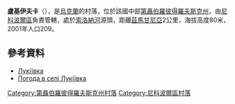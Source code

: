 {{coord|47|51|7|N|34|28|31|E|scale:30000_region:UA|display=inline,title}}

'''盧基伊夫卡'''（{{lang-uk|Лукіївка}}），是[[烏克蘭|烏克蘭]]的村落，位於該國中部[[第聶伯羅彼得羅夫斯克州|第聶伯羅彼得羅夫斯克州]]，由[[尼科波爾區|尼科波爾區]]負責管轄，處於[[索洛納河_(巴扎夫盧克河支流)|索洛納河]]源頭，距離[[茲馬甘尼亞|茲馬甘尼亞]]2公里，海拔高度80米，2001年人口209。

==參考資料==
*[http://gska2.rada.gov.ua/pls/z7502/A005?rdat1=06.12.2007&rf7571=5764 Лукіївка]{{dead link|date=2018年4月 |bot=InternetArchiveBot |fix-attempted=yes }}
* [http://weather.in.ua/ua/dnepropetrovskaja/14032 Погода в селі Лукіївка] {{Wayback|url=http://weather.in.ua/ua/dnepropetrovskaja/14032 |date=20160607111011 }}

{{DEFAULTSORT:Лукіївка}}
[[Category:第聶伯羅彼得羅夫斯克州村落|Category:第聶伯羅彼得羅夫斯克州村落]]
[[Category:尼科波爾區村落|Category:尼科波爾區村落]]


{{Dnipropetrovsk-geo-stub}}